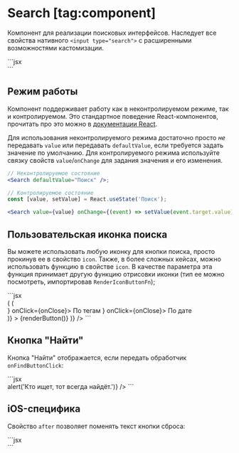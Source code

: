 <Overview>

# Search [tag:component]

Компонент для реализации поисковых интерфейсов. Наследует все свойства нативного `<input type="search">`
с расширенными возможностями кастомизации.

</Overview>

<Playground>
  ```jsx
  <Search />
  ```
</Playground>

## Режим работы

Компонент поддерживает работу как в неконтролируемом режиме, так и контролируемом. Это стандартное поведение
React-компонентов, прочитать про это можно в [документации React](https://react.dev/reference/react-dom/components/input#controlling-an-input-with-a-state-variable).

Для использования неконтролируемого режима достаточно просто _не_ передавать `value` или передавать `defaultValue`, если
требуется задать значение по умолчанию.
Для контролируемого режима используйте связку свойств `value`/`onChange` для задания значения и его изменения.

```jsx
// Неконтролируемое состояние
<Search defaultValue="Поиск" />;

// Контролируемое состояние
const [value, setValue] = React.useState('Поиск');

<Search value={value} onChange={(event) => setValue(event.target.value)} />;
```

## Пользовательская иконка поиска

Вы можете использовать любую иконку для кнопки поиска, просто прокинув ее в свойство `icon`.
Также, в более сложных кейсах, можно использовать функцию в свойстве `icon`.
В качестве параметра эта функция принимает другую функцию отрисовки иконки
(тип ее можно посмотреть, импортировав `RenderIconButtonFn`);

<Playground>
  ```jsx
  <Search
    defaultValue="value"
    icon={(renderButton) => (
      <Popover
        content={({ onClose }) => (
          <Div>
            <CellButton before={<Icon28TagOutline />} onClick={onClose}>
              По тегам
            </CellButton>
            <CellButton before={<Icon28CalendarOutline />} onClick={onClose}>
              По дате
            </CellButton>
          </Div>
        )}
      >
        {renderButton(<Icon24Filter />)}
      </Popover>
    )}
  />
  ```
</Playground>

## Кнопка "Найти"

Кнопка "Найти" отображается, если передать обработчик `onFindButtonClick`:

<Playground>
  ```jsx
  <Search defaultValue="Поиск" onFindButtonClick={() => alert('Кто ищет, тот всегда найдёт.')} />
  ```
</Playground>

## iOS-специфика

Свойство `after` позволяет поменять текст кнопки сброса:

<Playground>
  ```jsx
  <Search after="Сброс" />
  ```
</Playground>
